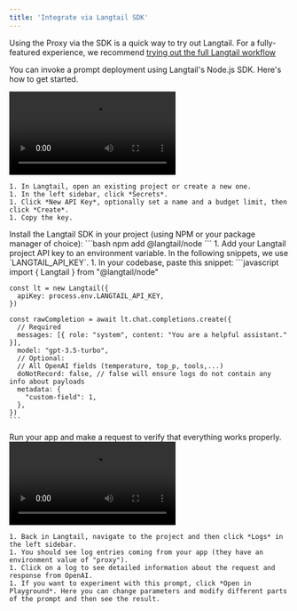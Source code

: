 ```yaml
---
title: 'Integrate via Langtail SDK'
---
```


<Note>Using the Proxy via the SDK is a quick way to try out Langtail. For a fully-featured experience, we recommend [trying out the full Langtail workflow](/getting-started/quickstart")</Note>

You can invoke a prompt deployment using Langtail's Node.js SDK. Here's how to get started.

<Steps>
  <Step title="Generate a project API key">
    <video
      controls
      className="w-full aspect-video"
      src="/images/proxy/create-api-key.mp4"
    ></video>

    1. In Langtail, open an existing project or create a new one.
    1. In the left sidebar, click *Secrets*.
    1. Click *New API Key*, optionally set a name and a budget limit, then click *Create*.
    1. Copy the key.
  </Step>
  <Step title="Install the SDK">
    Install the Langtail SDK in your project (using NPM or your package manager of choice):
    ```bash
    npm add @langtail/node
    ```
  </Step>
  <Step title="Modify your code to use the SDK">
    1. Add your Langtail project API key to an environment variable. In the following snippets, we use `LANGTAIL_API_KEY`.
    1. In your codebase, paste this snippet:
    ```javascript
    import { Langtail } from "@langtail/node"

    const lt = new Langtail({
      apiKey: process.env.LANGTAIL_API_KEY,
    })

    const rawCompletion = await lt.chat.completions.create({
      // Required
      messages: [{ role: "system", content: "You are a helpful assistant." }],
      model: "gpt-3.5-turbo",
      // Optional:
      // All OpenAI fields (temperature, top_p, tools,...)
      doNotRecord: false, // false will ensure logs do not contain any info about payloads
      metadata: {
        "custom-field": 1,
      },
    })
    ```
  </Step>
  <Step title="Test it out">
    Run your app and make a request to verify that everything works properly.
  </Step>
  <Step title="Observe metrics and logs">
  <video
      controls
      className="w-full aspect-video"
      src="/images/proxy/view-logs.mp4"
    ></video>

    1. Back in Langtail, navigate to the project and then click *Logs* in the left sidebar.
    1. You should see log entries coming from your app (they have an environment value of "proxy").
    1. Click on a log to see detailed information about the request and response from OpenAI.
    1. If you want to experiment with this prompt, click *Open in Playground*. Here you can change parameters and modify different parts of the prompt and then see the result.
  </Step>
</Steps>
